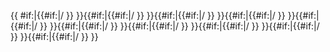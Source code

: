 {{  #if:{{yesno|{{{tf 1|}}}|yes}}|{{#if:{{{TF_1_NESTED|}}}|/ [[{{{TF_1_LINK}}}|{{{TF_1_NESTED}}}]]&#32;}}
}}{{#if:{{yesno|{{{tf 2|}}}|yes}}|{{#if:{{{TF_2_NESTED|}}}|/ [[{{{TF_2_LINK}}}|{{{TF_2_NESTED}}}]]&#32;}}
}}{{#if:{{yesno|{{{tf 3|}}}|yes}}|{{#if:{{{TF_3_NESTED|}}}|/ [[{{{TF_3_LINK}}}|{{{TF_3_NESTED}}}]]&#32;}}
}}{{#if:{{yesno|{{{tf 4|}}}|yes}}|{{#if:{{{TF_4_NESTED|}}}|/ [[{{{TF_4_LINK}}}|{{{TF_4_NESTED}}}]]&#32;}}
}}{{#if:{{yesno|{{{tf 5|}}}|yes}}|{{#if:{{{TF_5_NESTED|}}}|/ [[{{{TF_5_LINK}}}|{{{TF_5_NESTED}}}]]&#32;}}
}}{{#if:{{yesno|{{{tf 6|}}}|yes}}|{{#if:{{{TF_6_NESTED|}}}|/ [[{{{TF_6_LINK}}}|{{{TF_6_NESTED}}}]]&#32;}}
}}{{#if:{{yesno|{{{tf 7|}}}|yes}}|{{#if:{{{TF_7_NESTED|}}}|/ [[{{{TF_7_LINK}}}|{{{TF_7_NESTED}}}]]&#32;}}
}}{{#if:{{yesno|{{{tf 8|}}}|yes}}|{{#if:{{{TF_8_NESTED|}}}|/ [[{{{TF_8_LINK}}}|{{{TF_8_NESTED}}}]]&#32;}}
}}{{#if:{{yesno|{{{tf 9|}}}|yes}}|{{#if:{{{TF_9_NESTED|}}}|/ [[{{{TF_9_LINK}}}|{{{TF_9_NESTED}}}]]&#32;}}
}}{{#if:{{yesno|{{{tf 10|}}}|yes}}|{{#if:{{{TF_10_NESTED|}}}|/ [[{{{TF_10_LINK}}}|{{{TF_10_NESTED}}}]]&#32;}}
}}<noinclude>
{{documentation}}
</noinclude>